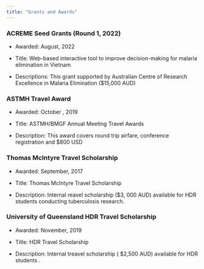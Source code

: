 ---
title: "Grants and Awards"
---
### ACREME Seed Grants (Round 1, 2022)

-   Awarded: August, 2022

-   Title: Web-based interactive tool to improve decision-making for malaria elimination in Vietnam

-   Descriptions: This grant supported by Australian Centre of Research Excellence in Malaria Elimination (\$15,000 AUD)

### ASTMH Travel Award

-   Awarded: October , 2019

-   Title: ASTMH/BMGF Annual Meeting Travel Awards

-   Description: This award covers round trip airfare, conference registration and \$800 USD

### Thomas McIntyre Travel Scholarship

-   Awarded: September, 2017

-   Title: Thomas McIntyre Travel Scholarship

-   Description: Internal reavel scholarship (\$3, 000 AUD) available for HDR students conducting tuberculosis research.

### University of Queensland HDR Travel Scholarship

-   Awarded: November, 2019

-   Title: HDR Travel Scholarship

-   Description: Internal treavel scholarship ( \$2,500 AUD) available for HDR students .
